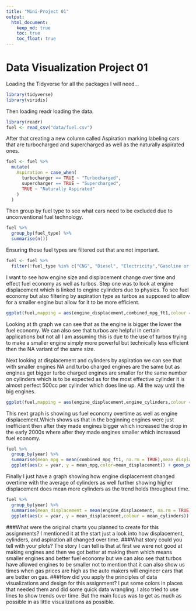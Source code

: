 ```yaml
---
title: "Mini-Project 01"
output: 
  html_document:
    keep_md: true
    toc: true
    toc_float: true
---
```


# Data Visualization Project 01
Loading the Tidyverse for all the packages I will need...
```r
library(tidyverse)
library(viridis)
```
Then loading readr loading the data.
```r
library(readr)
fuel <- read_csv("data/fuel.csv")
```
After that creating a new column called Aspiration marking labeling cars that are turbocharged and supercharged as well as the naturally aspirated ones.
```r
fuel <- fuel %>%
  mutate(
    Aspiration = case_when(
      turbocharger == TRUE ~ "Turbocharged",
      supercharger == TRUE ~ "Supercharged",
      TRUE ~ "Naturally Aspirated"
    )
  )
```

Then group by fuel type to see what cars need to be excluded due to unconventional fuel technology.
```r
fuel %>% 
  group_by(fuel_type) %>% 
  summarise(n())
```

Ensuring those fuel types are filtered out that are not important.
```r
fuel <- fuel %>% 
  filter(!fuel_type %in% c("CNG", "Diesel", "Electricity","Gasoline or propane"))
```
I want to see how engine size and displacement change over time and effect fuel economy as well as turbos. 
Step one was to look at engine displacement which is linked to engine cylinders due to physics. To see fuel economy but also filtering by aspiration type as turbos as supposed to allow for a smaller engine but allow for it to be more efficient.
```r
ggplot(fuel,mapping = aes(engine_displacement,combined_mpg_ft1,colour = Aspiration))+geom_point()+ ylim(0,60)+geom_smooth(se=FALSE)+  scale_color_manual(values = c("Turbocharged" = "#E41A1C", "Naturally Aspirated" = "#377EB8")) 

```
Looking at th graph we can see that as the engine is bigger the lower the fuel economy. We can also see that turbos are helpful in certain applications but not all I am assuming this is due to the use of turbos trying to make a smaller engine simply more powerful but technically less efficient then the NA variant of the same size.

Next looking at displacement and cylinders by aspiration we can see that with smaller engines NA and turbo charged engines are the same but as engines get bigger turbo charged engines are smaller for the same number on cylinders which is to be expected as for the most effective cylinder it is almost perfect 500cc per cylinder which does line up. All the way until the big engines.
```r
ggplot(fuel,mapping = aes(engine_displacement,engine_cylinders,colour = Aspiration))+geom_point()+geom_smooth(method="lm",se=FALSE)
```
This next graph is showing us fuel economy overtime as well as engine displacement.Which shows us that in the beginning engines were just inefficient then after they made engines bigger which increased the drop in the early 2000s where after they made engines smaller which increased fuel economy.
```r
fuel %>% 
  group_by(year) %>% 
  summarise(mean_mpg = mean(combined_mpg_ft1, na.rm = TRUE),mean_displacement = mean(engine_displacement, na.rm = TRUE)) %>%
  ggplot(aes(x = year, y = mean_mpg,color=mean_displacement)) + geom_point()+geom_smooth(se=FALSE)+   scale_color_viridis_c(option = "plasma", end = 0.95)

```
Finally I just have a graph showing how engine displacement changed overtime with the average of cylinders as well further showing higher displacement does mean more cylinders as the trend holds throughout time. 
```r
fuel %>% 
  group_by(year) %>% 
  summarise(mean_displacement = mean(engine_displacement, na.rm = TRUE),mean_cylinders = mean(engine_cylinders, na.rm = TRUE)) %>%
  ggplot(aes(x = year, y = mean_displacement,colour = mean_cylinders)) + geom_point()+geom_smooth(se=FALSE)+ scale_color_viridis_c(option = "plasma", end = 0.95)
```
###What were the original charts you planned to create for this assignments?
I mentioned it at the start just a look into how displacement, cylinders, and aspiration all changed over time.
###What story could you tell with your plots?
The story I can tell is that at first we were not good at making engines and then we got better at making them which means smaller engines and better fuel economy but we can also see that turbos have allowed engines to be smaller not to mention that it can also show us times when gas prices are high as the auto makers will engineer cars that are better on gas. 
###How did you apply the principles of data visualizations and design for this assignment?
I put some colors in places that needed them and did some quick data wrangling. I also tried to use lines to show trends over time. But the main focus was to get as much as possible in as little visualizations as possible.

